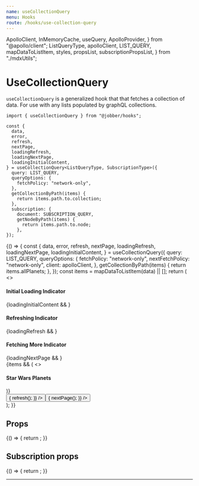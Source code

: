 ```yaml
---
name: useCollectionQuery
menu: Hooks
route: /hooks/use-collection-query
---
```


  ApolloClient,
  InMemoryCache,
  useQuery,
  ApolloProvider,
} from "@apollo/client";
  ListQueryType,
  apolloClient,
  LIST_QUERY,
  mapDataToListItem,
  styles,
  propsList,
  subscriptionPropsList,
} from "./mdxUtils";

# UseCollectionQuery

`useCollectionQuery` is a generalized hook that that fetches a collection of
data. For use with any lists populated by graphQL collections.

```tsx
import { useCollectionQuery } from "@jobber/hooks";

const {
  data,
  error,
  refresh,
  nextPage,
  loadingRefresh,
  loadingNextPage,
  loadingInitialContent,
} = useCollectionQuery<ListQueryType, SubscriptionType>({
  query: LIST_QUERY,
  queryOptions: {
    fetchPolicy: "network-only",
  },
  getCollectionByPath(items) {
    return items.path.to.collection;
  },
  subscription: {
    document: SUBSCRIPTION_QUERY,
    getNodeByPath(items) {
      return items.path.to.node;
    },
});
```

<Playground>
  {() => {
    const {
      data,
      error,
      refresh,
      nextPage,
      loadingRefresh,
      loadingNextPage,
      loadingInitialContent,
    } = useCollectionQuery({
      query: LIST_QUERY,
      queryOptions: {
        fetchPolicy: "network-only",
        nextFetchPolicy: "network-only",
        client: apolloClient,
      },
      getCollectionByPath(items) {
        return items.allPlanets;
      },
    });
    const items = mapDataToListItem(data) || [];
    return (
      <>
        <div style={styles.spinners}>
          <div style={styles.loadingIndicator}>
            <h4>Initial Loading Indicator</h4>
            {loadingInitialContent && <Spinner />}
          </div>
          <div style={styles.loadingIndicator}>
            <h4>Refreshing Indicator</h4>
            {loadingRefresh && <Spinner />}
          </div>
          <div style={styles.loadingIndicator}>
            <h4>Fetching More Indicator</h4>
            {loadingNextPage && <Spinner />}
          </div>
        </div>
        <Divider />
        <div>
          {items && (
            <>
              <h4>Star Wars Planets</h4>
              <List items={items} />
            </>
          )}
        </div>
        <Divider />
        <div style={styles.actions}>
          <Button
            label={"Reload"}
            onClick={() => {
              refresh();
            }}
          />
          <Button
            label={"Fetch More"}
            onClick={() => {
              nextPage();
            }}
          />
        </div>
      </>
    );
  }}
</Playground>

## Props

<Playground>
  {() => {
    return <List items={propsList} />;
  }}
</Playground>

## Subscription props

<Playground>
  {() => {
    return <List items={subscriptionPropsList} />;
  }}
</Playground>

---
